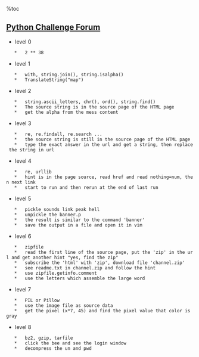 %toc
== [[http://www.pythonchallenge.com/|Python Challenge Forum]] ==
*   level 0
    *   2 ** 38
*   level 1
    *   with, string.join(), string.isalpha()
    *   TranslateString("map")
*   level 2
    *   string.ascii_letters, chr(), ord(), string.find()
    *   The source string is in the source page of the HTML page
    *   get the alpha from the mess content
*   level 3
    *   re, re.findall, re.search ...
    *   the source string is still in the source page of the HTML page
    *   type the exact answer in the url and get a string, then replace the string in url
*   level 4
    *   re, urllib
    *   hint is in the page source, read href and read nothing=num, then next link
    *   start to run and then rerun at the end of last run
*   level 5
    *   pickle sounds link peak hell   
    *   unpickle the banner.p
    *   the result is similar to the command 'banner'
    *   save the output in a file and open it in vim
*   level 6
    *   zipfile
    *   read the first line of the source page, put the 'zip' in the url and get another hint "yes, find the zip" 
    *   subscribe the 'html' with 'zip', download file 'channel.zip'
    *   see readme.txt in channel.zip and follow the hint
    *   use zipfile.getinfo.comment
    *   use the letters which assemble the large word
*   level 7
    *   PIL or Pillow
    *   use the image file as source data
    *   get the pixel (x*7, 45) and find the pixel value that color is gray
*   level 8
    *   bz2, gzip, tarfile
    *   click the bee and see the login window
    *   decompress the un and pwd
